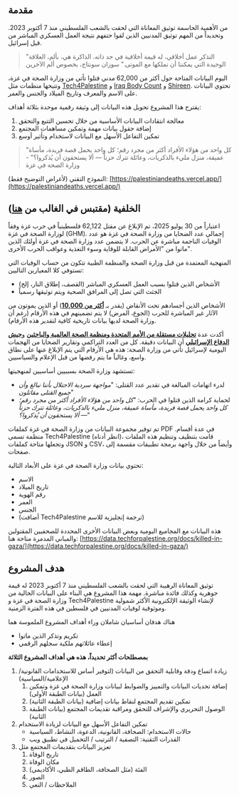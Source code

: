 ## مقدمة

من الأهمية الحاسمة توثيق المعاناة التي لحقت بالشعب الفلسطيني منذ 7 أكتوبر 2023. وتحديداً من المهم توثيق المدنيين الذين لقوا حتفهم نتيجة العمل العسكري المباشر من قبل إسرائيل.

> "التذكر عمل أخلاقي، له قيمة أخلاقية في حد ذاته. الذاكرة هي، بألم، العلاقة الوحيدة التي يمكننا أن نملكها مع الموتى." سوزان سونتاج، بخصوص ألم الآخرين

اليوم البيانات المتاحة حول أكثر من 62,000 مدني قتلوا تأتي من وزارة الصحة في غزة، وتتيحها منظمات مثل [Tech4Palestine](https://data.techforpalestine.org/) و [Iraq Body Count](https://www.iraqbodycount.org/) و [Shireen](https://www.shireen.ps/data-sources). تحتوي البيانات على الاسم والمعرف وتاريخ الميلاد والجنس والعمر.

يقترح هذا المشروع تحويل هذه البيانات إلى وثيقة رقمية موحدة بثلاثة أهداف:

1. معالجة انتقادات البيانات الأساسية من خلال تحسين التتبع والتحقق
2. إضافة حقول بيانات مهمة وتمكين مساهمات المجتمع
3. تمكين التفاعل الأسهل مع البيانات لاستخدام وتأثير أوسع

> "كل واحد من هؤلاء الأفراد أكثر من مجرد رقم؛ كل واحد يحمل قصة فريدة، مأساة عميقة، منزل مليء بالذكريات، وعائلة تترك حزناً — ألا يستحقون أن يُذكروا؟" - وزارة الصحة في غزة

النموذج التقني (لأغراض التوضيح فقط): [https://palestiniandeaths.vercel.app/](https://palestiniandeaths.vercel.app/)

## الخلفية (مقتبس في الغالب من [هنا](https://dataactivists.org/estimating_death_toll_of_war_on_gaza/))

اعتباراً من 30 يوليو 2025، تم الإبلاغ عن مقتل 62,122 فلسطينياً في حرب غزة وفقاً لوزارة الصحة في غزة (GHM). إجمالي عدد الضحايا من وزارة الصحة في غزة هو عدد الوفيات الناجمة مباشرة عن الحرب. لا يتضمن عدد وزارة الصحة في غزة أولئك الذين ماتوا من "الأمراض القابلة للوقاية وسوء التغذية وعواقب الحرب الأخرى".

المنهجية المعتمدة من قبل وزارة الصحة والمنظمة الطبية تتكون من حساب الوفيات التي تستوفي كلا المعيارين التاليين:

- الأشخاص الذين قتلوا بسبب العمل العسكري المباشر (القصف، إطلاق النار، إلخ)
- الجثث التي تصل إلى المرافق الصحية ويتم توثيقها رسمياً

الأشخاص الذين أجسادهم تحت الأنقاض (يقدر بـ [**أكثر من 10,000**](https://www.dropsitenews.com/p/how-gaza-health-ministry-counts-dead)) أو الذين يموتون من الآثار غير المباشرة للحرب (الجوع، المرض) لا يتم تضمينهم في هذه الأرقام (رغم أن وزارة الصحة لديها بيانات تاريخية كافية لتقدير هذه الأرقام).

أكدت عدة [**تحليلات مستقلة من الأمم المتحدة ومنظمة الصحة العالمية والباحثين**](https://www.ochaopt.org/content/reported-impact-snapshot-gaza-strip-19-june-2024) و[**جيش الدفاع الإسرائيلي**](https://www.vice.com/en/article/y3w4w7/israeli-intelligence-health-ministry-death-toll) أن البيانات دقيقة. كل من العدد التراكمي وتقارير الضحايا من الهجمات اليومية لإسرائيل تأتي من وزارة الصحة: هذه هي الأرقام التي يتم الإبلاغ عنها على نطاق واسع، وغالباً ما يتم رفضها من قبل الإعلام والسياسيين.

تستشهد وزارة الصحة بسببيين أساسيين لمنهجيتها:

- لدرء اتهامات المبالغة في تقدير عدد القتلى: "_مواجهة سردية الاحتلال بأننا نبالغ وأن جميع القتلى مقاتلون_"
- لحماية كرامة الذين قتلوا في الحرب: "_كل واحد من هؤلاء الأفراد أكثر من مجرد رقم؛ كل واحد يحمل قصة فريدة، مأساة عميقة، منزل مليء بالذكريات، وعائلة تترك حزناً — ألا يستحقون أن يُذكروا؟_"

تم توفير مجموعة البيانات من وزارة الصحة في غزة كملفات PDF في عدة أقسام. منظمة تسمى Tech4Palestine (انظر أدناه)، قامت بتنظيف وتنظيم هذه الملفات وتجعلها متاحة كملفات JSON و CSV، وأيضاً من خلال واجهة برمجة تطبيقات مقسمة إلى صفحات.

تحتوي بيانات وزارة الصحة في غزة على الأبعاد التالية:

- الاسم
- تاريخ الميلاد
- رقم الهوية
- العمر
- الجنس
- (أضافت Tech4Palestine ترجمة إنجليزية للاسم)

هذه البيانات مع المجاميع اليومية وبعض البيانات الأخرى المحددة للصحفيين المقتولين والمباني المدمرة متاحة هنا: [https://data.techforpalestine.org/docs/killed-in-gaza/](https://data.techforpalestine.org/docs/killed-in-gaza/)

## هدف المشروع

توثيق المعاناة الرهيبة التي لحقت بالشعب الفلسطيني منذ 7 أكتوبر 2023 له قيمة جوهرية وكذلك فائدة مباشرة. مهمة هذا المشروع هي البناء على البيانات الحالية من وزارة الصحة في غزة و Tech4Palestine لإنشاء الوثيقة الإلكترونية الأكثر شمولية وموثوقية لوفيات المدنيين في فلسطين في هذه الفترة الزمنية.

هناك هدفان أساسيان شاملان وراء أهداف المشروع الملموسة هما

- تكريم وتذكر الذين ماتوا
- إعطاء عائلاتهم ملكية سجلهم الرقمي

**بمصطلحات أكثر تحديداً، هذه هي أهداف المشروع الثلاثة**

1. زيادة اتساع ودقة وقابلية التحقق من البيانات (لتوفير أساس للاستخدامات القانونية/الإعلامية/السياسية)
   1. إضافة تحديات البيانات والتمييز والضوابط لبيانات وزارة الصحة في غزة وتمكين العمل (بيانات الطبقة الأولى)
   2. تمكين تقديم المجتمع لنقاط بيانات إضافية (بيانات الطبقة الثانية)
   3. الوصول التحريري والإشراف للتحقق ومراقبة تقديمات المجتمع (بيانات الطبقة الثانية)
2. تمكين التفاعل الأسهل مع البيانات لزيادة الاستخدام
   - حالات الاستخدام: الصحافة، القانونية، الدعوة، النشاط، السياسية
   - القدرات التقنية: التصفية / الترتيب / التحميل في تطبيق ويب
3. تعزيز البيانات بتقديمات المجتمع مثل
   1. تاريخ الوفاة
   2. مكان الوفاة
   3. الفئة (مثل الصحافة، الطاقم الطبي، الأكاديمي)
   4. الصور
   5. الملاحظات / النعي
